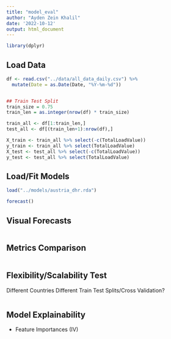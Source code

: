 ```yaml
---
title: "model_eval"
author: "Ayden Zein Khalil"
date: '2022-10-12'
output: html_document
---
```


```r
library(dplyr)
```

## Load Data
```r
df <- read.csv("../data/all_data_daily.csv") %>% 
  mutate(Date = as.Date(Date, "%Y-%m-%d"))


## Train Test Split
train_size = 0.75
train_len = as.integer(nrow(df) * train_size)

train_all <- df[1:train_len,]
test_all <- df[(train_len+1):nrow(df),]

X_train <- train_all %>% select(-c(TotalLoadValue))
y_train <- train_all %>% select(TotalLoadValue)
X_test <- test_all %>% select(-c(TotalLoadValue))
y_test <- test_all %>% select(TotalLoadValue)
```


## Load/Fit Models

```r
load("../models/austria_dhr.rda")

forecast()
```




## Visual Forecasts

```r


```


## Metrics Comparison

```r

```


## Flexibility/Scalability Test

Different Countries
Different Train Test Splits/Cross Validation?


```r

```


## Model Explainability
- Feature Importances (IV)

```r

```

